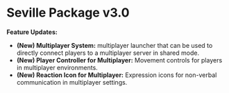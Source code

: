 # Seville Package v3.0

**Feature Updates:**

- **(New) Multiplayer System:** multiplayer launcher that can be used to directly connect players to a multiplayer server in shared mode.
- **(New) Player Controller for Multiplayer:** Movement controls for players in multiplayer environments.
- **(New) Reaction Icon for Multiplayer:** Expression icons for non-verbal communication in multiplayer settings.